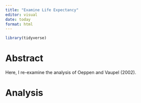 ```yaml
---
title: "Examine Life Expectancy"
editor: visual
date: today
format: html
---
```


```r
library(tidyverse)
```


# Abstract

Here, I re-examine the analysis of Oeppen and Vaupel (2002).

# Analysis